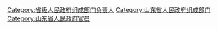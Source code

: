 [[Category:省级人民政府组成部门负责人|Category:省级人民政府组成部门负责人]]
[[Category:山东省人民政府组成部门|Category:山东省人民政府组成部门]]
[[Category:山东省人民政府官员|Category:山东省人民政府官员]]